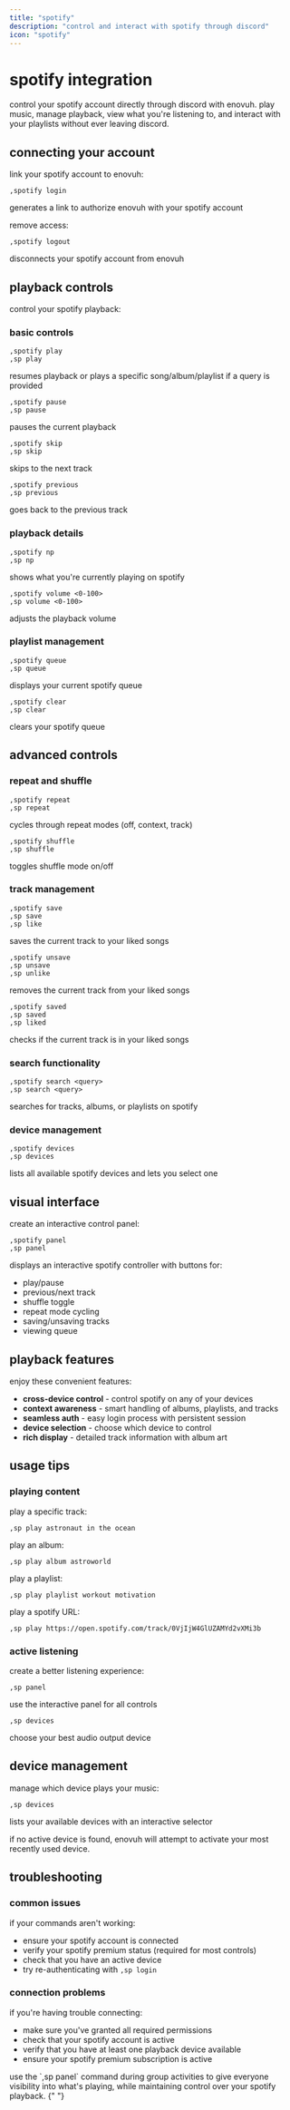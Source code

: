 ```yaml
---
title: "spotify"
description: "control and interact with spotify through discord"
icon: "spotify"
---
```


# spotify integration

control your spotify account directly through discord with enovuh. play music, manage playback, view what you're listening to, and interact with your playlists without ever leaving discord.

## connecting your account

link your spotify account to enovuh:

```
,spotify login
```

generates a link to authorize enovuh with your spotify account

remove access:

```
,spotify logout
```

disconnects your spotify account from enovuh

## playback controls

control your spotify playback:

### basic controls

```
,spotify play
,sp play
```

resumes playback or plays a specific song/album/playlist if a query is provided

```
,spotify pause
,sp pause
```

pauses the current playback

```
,spotify skip
,sp skip
```

skips to the next track

```
,spotify previous
,sp previous
```

goes back to the previous track

### playback details

```
,spotify np
,sp np
```

shows what you're currently playing on spotify

```
,spotify volume <0-100>
,sp volume <0-100>
```

adjusts the playback volume

### playlist management

```
,spotify queue
,sp queue
```

displays your current spotify queue

```
,spotify clear
,sp clear
```

clears your spotify queue

## advanced controls

### repeat and shuffle

```
,spotify repeat
,sp repeat
```

cycles through repeat modes (off, context, track)

```
,spotify shuffle
,sp shuffle
```

toggles shuffle mode on/off

### track management

```
,spotify save
,sp save
,sp like
```

saves the current track to your liked songs

```
,spotify unsave
,sp unsave
,sp unlike
```

removes the current track from your liked songs

```
,spotify saved
,sp saved
,sp liked
```

checks if the current track is in your liked songs

### search functionality

```
,spotify search <query>
,sp search <query>
```

searches for tracks, albums, or playlists on spotify

### device management

```
,spotify devices
,sp devices
```

lists all available spotify devices and lets you select one

## visual interface

create an interactive control panel:

```
,spotify panel
,sp panel
```

displays an interactive spotify controller with buttons for:

- play/pause
- previous/next track
- shuffle toggle
- repeat mode cycling
- saving/unsaving tracks
- viewing queue

## playback features

enjoy these convenient features:

- **cross-device control** - control spotify on any of your devices
- **context awareness** - smart handling of albums, playlists, and tracks
- **seamless auth** - easy login process with persistent session
- **device selection** - choose which device to control
- **rich display** - detailed track information with album art

## usage tips

### playing content

play a specific track:

```
,sp play astronaut in the ocean
```

play an album:

```
,sp play album astroworld
```

play a playlist:

```
,sp play playlist workout motivation
```

play a spotify URL:

```
,sp play https://open.spotify.com/track/0VjIjW4GlUZAMYd2vXMi3b
```

### active listening

create a better listening experience:

```
,sp panel
```

use the interactive panel for all controls

```
,sp devices
```

choose your best audio output device

## device management

manage which device plays your music:

```
,sp devices
```

lists your available devices with an interactive selector

if no active device is found, enovuh will attempt to activate your most recently used device.

## troubleshooting

### common issues

if your commands aren't working:

- ensure your spotify account is connected
- verify your spotify premium status (required for most controls)
- check that you have an active device
- try re-authenticating with `,sp login`

### connection problems

if you're having trouble connecting:

- make sure you've granted all required permissions
- check that your spotify account is active
- verify that you have at least one playback device available
- ensure your spotify premium subscription is active

<Card title="pro tip" icon="lightbulb" color="#9333EA">
  use the `,sp panel` command during group activities to give everyone
  visibility into what's playing, while maintaining control over your spotify
  playback.
</Card>{" "}
